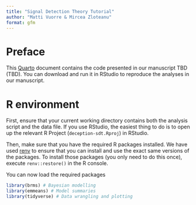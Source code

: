 ```yaml
---
title: "Signal Detection Theory Tutorial"
author: "Matti Vuorre & Mircea Zloteanu"
format: gfm
---
```


<!-- The source code for this document is README.qmd -->

# Preface

This [Quarto](https://quarto.org/) document contains the code presented in our manuscript TBD (TBD). You can download and run it in RStudio to reproduce the analyses in our manuscript.

# R environment

First, ensure that your current working directory contains both the analysis script and the data file. If you use RStudio, the easiest thing to do is to open up the relevant R Project (`deception-sdt.Rproj`) in RStudio.

Then, make sure that you have the required R packages installed. We have used [renv](https://rstudio.github.io/renv/articles/collaborating.html) to ensure that you can install and use the exact same versions of the packages. To install those packages (you only need to do this once), execute `renv::restore()` in the R console.

You can now load the required packages

```r
library(brms) # Bayesian modelling
library(emmeans) # Model summaries
library(tidyverse) # Data wrangling and plotting

```

